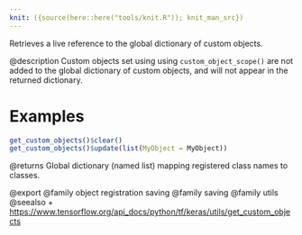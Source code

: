 ```yaml
---
knit: ({source(here::here("tools/knit.R")); knit_man_src})
---
```

Retrieves a live reference to the global dictionary of custom objects.

@description
Custom objects set using using `custom_object_scope()` are not added to the
global dictionary of custom objects, and will not appear in the returned
dictionary.

# Examples
```r
get_custom_objects()$clear()
get_custom_objects()$update(list(MyObject = MyObject))
```

@returns
    Global dictionary (named list) mapping registered class names to classes.

@export
@family object registration saving
@family saving
@family utils
@seealso
+ <https://www.tensorflow.org/api_docs/python/tf/keras/utils/get_custom_objects>
